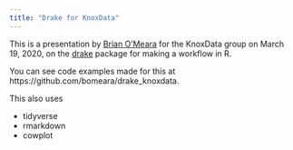 ```yaml
---
title: "Drake for KnoxData"
---
```


This is a presentation by [Brian O'Meara](http://brianomeara.info) for the KnoxData group on March 19, 2020, on the [drake](https://github.com/ropensci/drake) package for making a workflow in R.

You can see code examples made for this at https://github.com/bomeara/drake_knoxdata.

This also uses

* tidyverse
* rmarkdown
* cowplot
